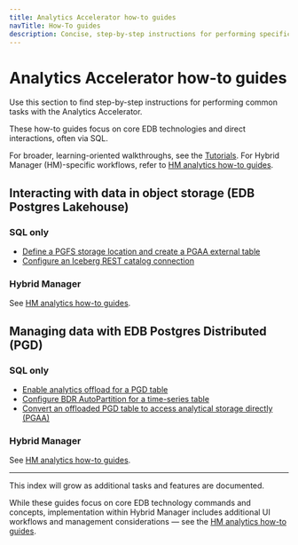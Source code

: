 ```yaml
---
title: Analytics Accelerator how-to guides
navTitle: How-To guides
description: Concise, step-by-step instructions for performing specific tasks with Analytics Accelerator technologies.
---
```


# Analytics Accelerator how-to guides

Use this section to find step-by-step instructions for performing common tasks with the Analytics Accelerator.

These how-to guides focus on core EDB technologies and direct interactions, often via SQL.

For broader, learning-oriented walkthroughs, see the [Tutorials](../tutorials).
For Hybrid Manager (HM)-specific workflows, refer to [HM analytics how-to guides](../../hm_analytics_spoke_root_v2).

## Interacting with data in object storage (EDB Postgres Lakehouse)

### SQL only

- [Define a PGFS storage location and create a PGAA external table](./define-storage-location)
- [Configure an Iceberg REST catalog connection](./configure-iceberg-catalog)

### Hybrid Manager

See [HM analytics how-to guides](../../hm_analytics_spoke_root_v2).

## Managing data with EDB Postgres Distributed (PGD)

### SQL only

- [Enable analytics offload for a PGD table](./enable-analytics-offload)
- [Configure BDR AutoPartition for a time-series table](./configure-bdr-autopartition)
- [Convert an offloaded PGD table to access analytical storage directly (PGAA)](./convert-offloaded-pgd-table)

### Hybrid Manager

See [HM analytics how-to guides](../../hm_analytics_spoke_root_v2).

---

This index will grow as additional tasks and features are documented.

While these guides focus on core EDB technology commands and concepts, implementation within Hybrid Manager includes additional UI workflows and management considerations — see the [HM analytics how-to guides](../../hm_analytics_spoke_root_v2).
